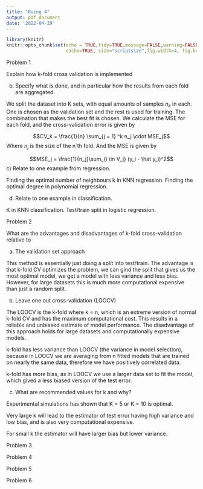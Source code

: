 ```yaml
---
title: "Øving 4"
output: pdf_document
date: '2022-04-29'
---
```


```r
library(knitr)
knitr::opts_chunk$set(echo = TRUE,tidy=TRUE,message=FALSE,warning=FALSE,strip.white=TRUE,prompt=FALSE,
                      cache=TRUE, size="scriptsize",fig.width=4, fig.height=3,fig.align = "center")
```

Problem 1

Explain how k-fold cross validation is implemented

 b) Specify what is done, and in particular how the results from each fold are aggregated.
 
We split the dataset into K sets, with equal amounts of samples $n_k$ in each. One is chosen as the validation set and the rest is used for training. The combination that makes the best fit is chosen. We calculate the MSE for each fold, and the cross-validation error is given by

$$CV_k = \frac{1}{n} \sum_{j = 1} ^k n_j \cdot MSE_j$$
Where $n_j$ is the size of the n´th fold. And the MSE is given by

$$MSE_j = \frac{1}{n_j}\sum_{i \in V_j} (y_i - \hat y_i)^2$$
  c) Relate to one example from regression. 
 
Finding the optimal number of neighbours k in KNN regression. Finding the optimal degree in polynomial regression.

  d) Relate to one example in classification.

K in KNN classification. Test/train split in logistic regression.
  
Problem 2

What are the advantages and disadvantages of k-fold cross-validation relative to

  a) The validation set approach

This method is essentially just doing a split into test/train. The advantage is that k-fold CV optimizes the problem, we can gind the split that gives us the most optimal model, we get a model with less variance and less bias. However, for large datasets this is much more computational expensive than just a random split.
  
  b) Leave one out cross-validation (LOOCV)
  
The LOOCV is the k-fold where k = n, which is an extreme version of normal k-fold CV and has the maximum computational cost. This results in a reliable and unbiased estimate of model performance. The disadvantage of this approach holds for large datasets and computationally expensive models.

k-fold has less variance than LOOCV (the variance in model selection), because in LOOCV we are averaging from n fitted models that are trained on nearly the same data, therefore we have positively correlated data.

k-fold has more bias, as in LOOCV we use a larger data set to fit the model, which gived a less biased version of the test error. 
  
  c) What are recommended values for k and why?

Experimental simulations has shown that K = 5 or K = 10 is optimal.

Very large k will lead to the estimator of test error having high variance and low bias, and is also very computational expensive. 

For small k the estimator will have larger bias but lower variance.


Problem 3

Problem 4

Problem 5

Problem 6
